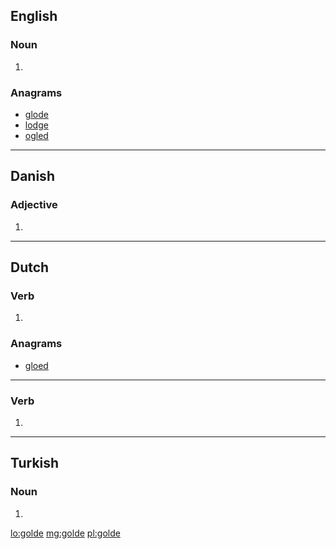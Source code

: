 ==English==

===Noun===
{{en-noun|~}}

# {{archaic spelling of|gold|lang=en}}

===Anagrams===
* [[glode#English|glode]]
* [[lodge#English|lodge]]
* [[ogled#English|ogled]]

----

==Danish==

===Adjective===
{{head|da|adjective form}}

# {{form of|definite and plural|gold|lang=da}}

----

==Dutch==

===Verb===
{{nl-verb-form}}

# {{nl-verb form of|n=sg|t=past|m=subj|gelden}}

===Anagrams===
* [[gloed#Dutch|gloed]]

----
===Verb===
{{head|nn|verb form}}

# {{form of|past participle|gjelda|lang=nn}}
----

==Turkish==

===Noun===
{{head|tr|noun form}}

# {{inflection of|gol||loc|s|lang=tr}}

[[lo:golde]]
[[mg:golde]]
[[pl:golde]]